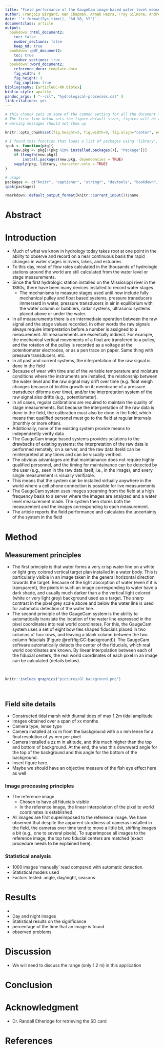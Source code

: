 ```yaml
---
title: "Field performance of the GaugeCam image-based water level measurement system"
author: François Birgand, Ken Chapman, Arnab Hazra, Troy Gilmore, Andrew Brown, Ana-Maria Staicu
date: '`r format(Sys.time(), "%d %B, %Y")`'
documentclass: article
output: 
  bookdown::html_document2:
    toc: false
    number_sections: false
    keep_md: true
  bookdown::pdf_document2:
    toc: true
    number_sections: true
  bookdown::word_document2:
    reference_docx: template.docx
    fig_width: 4
    fig_height: 3
    fig_caption: true
bibliography: [articleGC-NR.bibtex]
biblio-style: apalike
pandoc_args: [ "--csl", "hydrological-processes.csl" ]
link-citations: yes
---
```


```r
# this chunck sets up some of the common setting for all the document later on.
# The first line below sets the figure default sizes, figures will be aligned, that the R code does not appear (echo=FALSE), and that the 
# warning messages should not show up

knitr::opts_chunk$set(fig.height=5, fig.width=9, fig.align="center", echo = FALSE, warning=FALSE)

# I found this function that loads a list of packages using 'library', and installs them if they are not installed. 
ipak <- function(pkg){
    new.pkg <- pkg[!(pkg %in% installed.packages()[, "Package"])]
    if (length(new.pkg)) 
        install.packages(new.pkg, dependencies = TRUE)
    sapply(pkg, library, character.only = TRUE)
}

# usage
packages <- c("knitr", "captioner", "stringr", "devtools", "bookdown","kableExtra")
ipak(packages)
```

```r
rmarkdown::default_output_format(knitr::current_input())$name
```

# Abstract

# Introduction

- Much of what we know in hydrology today takes root at one point in the ability to observe and record on a near continuous basis the rapid changes in water stages in rivers, lakes, and estuaries
- To this day, most of flow rates calculated in the thousands of hydrologic stations around the world are still calculated from the water level or stage measurements.
- Since the first hydrologic station installed on the Mississippi river in the 1880s, there have been many devices installed to record water stages
    - The mechanisms to measure stages used until now include fully mechanical pulley and float based systems, pressure transducers immerserd in water, pressure transducers in air in equilibrium with the water column or bubblers, radar systems, ultrasonic systems placed above or under the water. 
- In all measuruments there is an intermediate operation between the raw signal and the stage values recorded. In other words the raw signals always require interpretation before a number is assigned to a measurement.  All measurements are essentially indirect. For example, the mechanical vertical movements of a float are transfered to a pulley, and the rotation of the pulley is recorded as a voltage at the potentiometer electrodes, or as a pen trace on paper. Same thing with pressure transducers, etc.
- In all past and current systems, the interpretation of the raw signal is done in the field
- Because of wear with time and of the variable temperature and moisture conditions where the instruments are installed, the relationship between the water level and the raw signal may drift over time (e.g. float weigh changes because of biofilm growth on it; membrane of a pressure transducer diforms over time), and/or the interpretation system of the raw signal also drifts (e.g., potentiometer).
- In all cases, regular calibrations are required to maintain the quality of stage measurements. But because the interpretation of the raw data is done in the field, the calibration must also be done in the field, which means that qualified personel must go to the field at regular intervals (monthly or more often).
- Additionally, none of the existing system provide means to independently verify data
- The GaugeCam image based systems provides solutions to the drawbacks of existing systems: the interpretation of the raw data is performed remotely, on a server, and the raw data itseld can be reinterpreted at any times and can be visually verified. 
- The obvious advantages are that maintainance does not require highly qualified personnel, and the timing for maintainance can be detected by the user (e.g., seen in the raw data itself, i.e., in the image), and every single measurement is visually verifiable. 
- This means that the system can be installed virtually anywhere in the world where a cell phone connection is possible for live measurements
- The GaugeCam system uses images streaming from the field at a high frequency basis to a server where the images are analyzed and a water level measurement made. The system then stores both the measurement and the images corresponding to each measurement.
- The article reports the field performance and calculates the uncertainty of the system in the field

# Method

## Measurement principles

- The first principle is that water forms a very crisp water line on a white or light grey colored vertical target plan installed in a water body. This is particularly visible in an image taken in the general horizontal direction towards the target.  Because of the light absorption of water (even if it is transparent), the pixels in such an image corresponding to water have a dark shade, and usually much darker than a the vertical light colored (white or very light grey) background used as a target. The sharp contrast in the pixel grey scale above and below the water line is used for automatic detection of the water line.
- The second principle of the GaugeCam system is the ability to automatically translate the location of the water line expressed in the pixel coordinates into real world coordinates. For this, the GaugeCam system uses a set of eight bow ties shaped fiducials placed in two columns of four rows, and leaving a blank column between the two column fiducials (Figure \@ref(fig:GC-background)). The GaugeCam software automatically detects the center of the fiducials, which real world coordinates are known. By linear interpolation between each of the fiducial centers, the real world coordinates of each pixel in an image can be calculated (details below). 

</br>

```r
knitr::include_graphics("pictures/GC_background.png")
```
</br>

## Field site details

- Constructed tidal marsh with diurnal tides of max 1.2m tidal amplitude
- Images obtained over a span of xx months
- Camera type, lense type
- Camera installed at xx m from the background with a x mm lense for a final resolution of yy mm per pixel
- Camera installed a zz m in altitude, and this much higher than the top and bottom of background. At the end, the was this downward angle for the top of the background and this angle for the bottom of the background.
- Insert figure here.
- Maybe we should have an objective measure of the fish eye effect here as well



### Image processing principles

- The reference image
    - Chosen to have all fiducials visible
    - In the reference image, the linear interpolation of the pixel to world coordinates is established.
- All images are first superimposed to the reference image. We have observed that despite the apparent sturdiness of cameras installed in the field, the cameras over time tend to move a little bit, shifting images a bit (e.g., one to several pixels). To superimpose all images to the reference image, the top two fiducial centers are matched (exact procedure needs to be explained here).

### Statistical analysis

- 1000 images 'manually' read compared with automatic detection.
- Statistical models used
- Factors tested: angle, day/night, seasons

# Results

- 
- Day and night images
- Statistical results on the significance 
- percentage of the time that an image is found
- observed problems

# Discussion

- We will need to discuss the range (only 1.2 m) in this application

# Conclusion

# Acknowledgment

- Dr. Randall Etheridge for retrieving the SD card

# References



